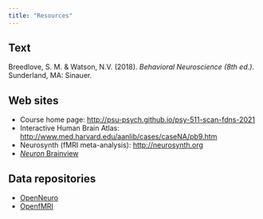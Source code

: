 ```yaml
---
title: "Resources"
---
```


## Text

Breedlove, S. M. & Watson, N.V. (2018). *Behavioral Neuroscience (8th ed.)*. Sunderland, MA: Sinauer.

## Web sites

- Course home page: <http://psu-psych.github.io/psy-511-scan-fdns-2021>
- Interactive Human Brain Atlas: <http://www.med.harvard.edu/aanlib/cases/caseNA/pb9.htm>
- Neurosynth (fMRI meta-analysis): <http://neurosynth.org>
- [*Neuron* Brainview](http://www.cell.com/neuron/brainview)

## Data repositories

- [OpenNeuro](http://openneuro.org)
- [OpenfMRI](http://openfmri.org)

<!-- ## Talks -->

<!-- - PSU Neuroscience Seminar Series [calendar](https://www.huck.psu.edu/content/events/upcoming/neuroscience-seminars) -->
